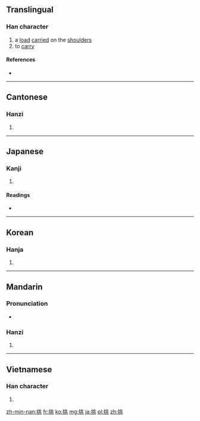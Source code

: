 ==Translingual==

===Han character===
{{Han char|rn=64|rad=手|as=06|sn=9|four=5201<sub>3</sub>|canj=手中一人 (QLMO)|ids=⿰[[扌]][[兆]]}}

# a [[load]] [[carried]] on the [[shoulder]]s
# to [[carry]]

====References====
* {{Han ref|kx=0430.170|dkj=12055|dj=0780.100|hdz=31872.040|uh=6311|ud=25361|bh=AC44|bd=44100}}

----

==Cantonese==

===Hanzi===
{{yue-hanzi|jyut=[[tiu1]], [[tiu5]], [[tou1]]|y=tiu1, tiu5, tou1}}

# {{defn|lang=yue|sort=手06}}

----

==Japanese==

===Kanji===
{{ja-kanji|grade=c|rs=手06}}

# {{defn|lang=ja|sort=手06}}

====Readings====
* {{ja-readings|on=[[ちょう]] (chō), [[とう]] (tō)|kun=[[かかげる]] (kakageru), [[いどむ]] (idomu)}}

----

==Korean==

===Hanja===
{{ko-hanja|hangeul=[[도]], [[조]]|eumhun=|rv=do, jo|mr=to, cho|y=to, co}}

# {{defn|lang=ko|sort=手06}}

----

==Mandarin==

===Pronunciation===
* {{audio|Zh-tiao.ogg|Audio}}

===Hanzi===
{{cmn-hanzi|pin=[[tāo]] ([[tao1]]), [[tiāo]] ([[tiao1]]), [[tiǎo]] ([[tiao3]])|wg=t'ao<sup>1</sup>, t'iao<sup>1</sup>, t'iao<sup>3</sup>}}

# {{defn|lang=cmn|sort=手06}}

----

==Vietnamese==

===Han character===
{{vi-hantu|[[thiêu]], [[vẹo]], [[khêu]], [[khều]], [[khiêu]], [[khểu]], [[treo]], [[trẹo]]|rs=手06}}

# {{defn|lang=vi|sort=手06}}

[[zh-min-nan:挑]]
[[fr:挑]]
[[ko:挑]]
[[mg:挑]]
[[ja:挑]]
[[pl:挑]]
[[zh:挑]]